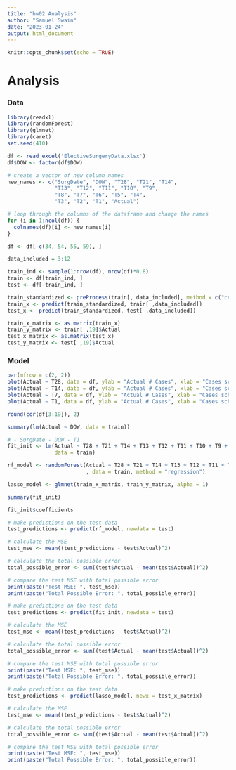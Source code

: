 ```yaml
---
title: "hw02 Analysis"
author: "Samuel Swain"
date: "2023-01-24"
output: html_document
---
```


```r
knitr::opts_chunk$set(echo = TRUE)
```

# Analysis

### Data
```r
library(readxl)
library(randomForest)
library(glmnet)
library(caret)
set.seed(410)

df <- read_excel('ElectiveSurgeryData.xlsx')
df$DOW <- factor(df$DOW)

# create a vector of new column names
new_names <- c("SurgDate", "DOW", "T28", "T21", "T14", 
               "T13", "T12", "T11", "T10", "T9", 
               "T8", "T7", "T6", "T5", "T4", 
               "T3", "T2", "T1", "Actual")

# loop through the columns of the dataframe and change the names
for (i in 1:ncol(df)) {
  colnames(df)[i] <- new_names[i]
}

df <- df[-c(34, 54, 55, 59), ]

data_included = 3:12

train_ind <- sample(1:nrow(df), nrow(df)*0.8)
train <- df[train_ind, ]
test <- df[-train_ind, ]

train_standardized <- preProcess(train[, data_included], method = c("center","scale"))
train_x <- predict(train_standardized, train[ ,data_included])
test_x <- predict(train_standardized, test[ ,data_included])

train_x_matrix <- as.matrix(train_x)
train_y_matrix <- train[ ,19]$Actual
test_x_matrix <- as.matrix(test_x)
test_y_matrix <- test[ ,19]$Actual
```

### Model

```r
par(mfrow = c(2, 2))
plot(Actual ~ T28, data = df, ylab = "Actual # Cases", xlab = "Cases scheduled at T - 28 Days")
plot(Actual ~ T14, data = df, ylab = "Actual # Cases", xlab = "Cases scheduled at T - 14 Days")
plot(Actual ~ T7, data = df, ylab = "Actual # Cases", xlab = "Cases scheduled at T - 7 Days")
plot(Actual ~ T1, data = df, ylab = "Actual # Cases", xlab = "Cases scheduled at T - 1 Days")
```

```r
round(cor(df[3:19]), 2)
```

```r
summary(lm(Actual ~ DOW, data = train))
```

```r
# - SurgDate - DOW - T1
fit_init <- lm(Actual ~ T28 + T21 + T14 + T13 + T12 + T11 + T10 + T9 + T8 + T7, 
               data = train)

rf_model <- randomForest(Actual ~ T28 + T21 + T14 + T13 + T12 + T11 + T10 + T9 + T8 + T7
                         , data = train, method = "regression")

lasso_model <- glmnet(train_x_matrix, train_y_matrix, alpha = 1)

summary(fit_init)

fit_init$coefficients
```

```r
# make predictions on the test data
test_predictions <- predict(rf_model, newdata = test)

# calculate the MSE
test_mse <- mean((test_predictions - test$Actual)^2)

# calculate the total possible error
total_possible_error <- sum((test$Actual - mean(test$Actual))^2)

# compare the test MSE with total possible error
print(paste("Test MSE: ", test_mse))
print(paste("Total Possible Error: ", total_possible_error))
```

```r
# make predictions on the test data
test_predictions <- predict(fit_init, newdata = test)

# calculate the MSE
test_mse <- mean((test_predictions - test$Actual)^2)

# calculate the total possible error
total_possible_error <- sum((test$Actual - mean(test$Actual))^2)

# compare the test MSE with total possible error
print(paste("Test MSE: ", test_mse))
print(paste("Total Possible Error: ", total_possible_error))
```

```r
# make predictions on the test data
test_predictions <- predict(lasso_model, newx = test_x_matrix)

# calculate the MSE
test_mse <- mean((test_predictions - test$Actual)^2)

# calculate the total possible error
total_possible_error <- sum((test$Actual - mean(test$Actual))^2)

# compare the test MSE with total possible error
print(paste("Test MSE: ", test_mse))
print(paste("Total Possible Error: ", total_possible_error))
```